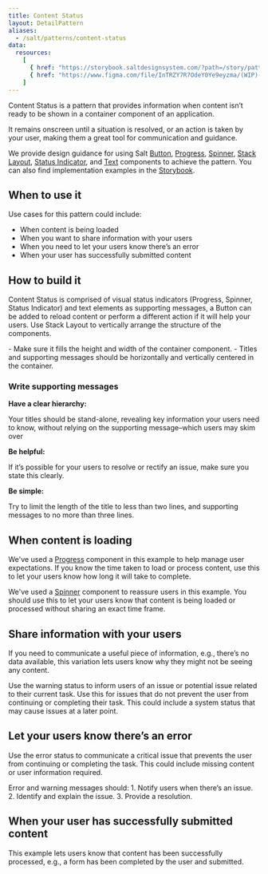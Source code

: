 ```yaml
---
title: Content Status
layout: DetailPattern
aliases:
  - /salt/patterns/content-status
data:
  resources:
    [
      { href: "https://storybook.saltdesignsystem.com/?path=/story/patterns-content-status--info", label: "Examples" },
      { href: "https://www.figma.com/file/InTRZY7R7OdeY0Ye9eyzma/(WIP)-Content-Status?type=design&node-id=652-3271&mode=design&t=BoYoZt69VHfzizeO-0", label: "Content Status examples", internal: true },
    ]
---
```


Content Status is a pattern that provides information when content isn’t ready to be shown in a container component of an application.

It remains onscreen until a situation is resolved, or an action is taken by your user, making them a great tool for communication and guidance.

<Diagram
  src="/img/patterns/content-status/content-status.png"
  alt="Example showing a content status with an info indicator"
  border
/>

We provide design guidance for using Salt [Button](/salt/components/button), [Progress](/salt/components/progress), [Spinner](/salt/components/spinner), [Stack Layout](/salt/components/stack-layout), [Status Indicator](/salt/components/status-indicator), and [Text](/salt/components/text) components to achieve the pattern. You can also find implementation examples in the [Storybook](https://storybook.saltdesignsystem.com/?path=/story/patterns-content-status--info).

## When to use it

Use cases for this pattern could include:
- When content is being loaded
- When you want to share information with your users
- When you need to let your users know there’s an error
- When your user has successfully submitted content

## How to build it

Content Status is comprised of visual status indicators (Progress, Spinner, Status Indicator) and text elements as supporting messages, a Button can be added to reload content or perform a different action if it will help your users. Use Stack Layout to vertically arrange the structure of the components.

<Diagram
  src="/img/patterns/content-status/build.png"
  alt="Example showing a content status with components and spacing labeled"
  border
/>

<ExampleContainer type="positive" customPillText="Best practices">
- Make sure it fills the height and width of the container component.
- Titles and supporting messages should be horizontally and vertically centered in the container.
</ExampleContainer>

### Write supporting messages

**Have a clear hierarchy:**

Your titles should be stand-alone, revealing key information your users need to know, without relying on the supporting message–which users may skim over

**Be helpful:**

If it’s possible for your users to resolve or rectify an issue, make sure you state this clearly.

**Be simple:** 

Try to limit the length of the title to less than two lines, and supporting messages to no more than three lines.

## When content is loading

We've used a [Progress](/salt/components/progress) component in this example to help manage user expectations. If you know the time taken to load or process content, use this to let your users know how long it will take to complete.

<Diagram
  src="/img/patterns/content-status/progress.png"
  alt="Example showing a content status with a progress indicator"
  border
/>

We've used a [Spinner](/salt/components/spinner) component to reassure users in this example. You should use this to let your users know that content is being loaded or processed without sharing an exact time frame.

<Diagram
  src="/img/patterns/content-status/spinner.png"
  alt="Example showing a content status with a spinner"
  border
/>

## Share information with your users

If you need to communicate a useful piece of information, e.g., there’s no data available, this variation lets users know why they might not be seeing any content.

<Diagram
  src="/img/patterns/content-status/info.png"
  alt="Example showing a content status with an info indicator"
  border
/>

Use the warning status to inform users of an issue or potential issue related to their current task. Use this for issues that do not prevent the user from continuing or completing their task. This could include a system status that may cause issues at a later point.

<Diagram
  src="/img/patterns/content-status/warning.png"
  alt="Example showing a content status with a warning indicator"
  border
/>

## Let your users know there’s an error

Use the error status to communicate a critical issue that prevents the user from continuing or completing the task. This could include missing content or user information required.

<Diagram
  src="/img/patterns/content-status/error.png"
  alt="Example showing a content status with an error indicator"
  border
/>

<ExampleContainer type="positive" customPillText="Best practices">
 Error and warning messages should: 1. Notify users when there’s an issue. 2. Identify and explain the issue. 3. Provide a resolution.
</ExampleContainer>


## When your user has successfully submitted content

This example lets users know that content has been successfully processed, e.g., a form has been completed by the user and submitted.

<Diagram
  src="/img/patterns/content-status/success.png"
  alt="Example showing a content status with a success indicator"
  border
/>